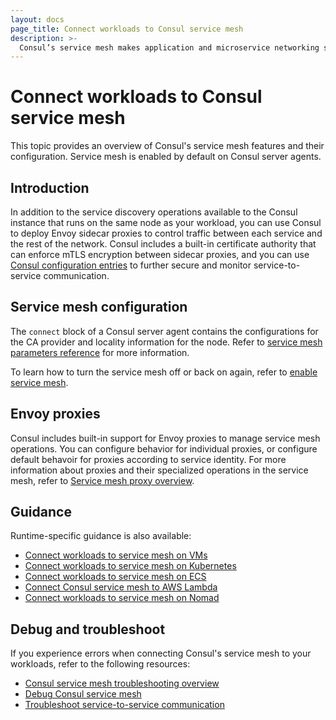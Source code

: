 ```yaml
---
layout: docs
page_title: Connect workloads to Consul service mesh
description: >-
  Consul’s service mesh makes application and microservice networking secure and observable with identity-based authentication, mutual TLS (mTLS) encryption, and explicit service-to-service authorization enforced by sidecar proxies. Learn how to enable and configure Consul's service mesh and proxies.
---
```


# Connect workloads to Consul service mesh

This topic provides an overview of Consul's service mesh features and their configuration. Service mesh is enabled by default on Consul server agents.

## Introduction

In addition to the service discovery operations available to the Consul instance that runs on the same node as your workload, you can use Consul to deploy Envoy sidecar proxies to control traffic between each service and the rest of the network. Consul includes a built-in certificate authority that can enforce mTLS encryption between sidecar proxies, and you can use [Consul configuration entries](/consul/docs/fundamentals/config-entry) to further secure and monitor service-to-service communication.

## Service mesh configuration

The `connect` block of a Consul server agent contains the configurations for the CA provider and locality information for the node. Refer to [service mesh parameters reference](/consul/docs/reference/agent/configuration-file#service-mesh-parameters) for more information.

To learn how to turn the service mesh off or back on again, refer to [enable service mesh](/consul/docs/connect/enable).

## Envoy proxies

Consul includes built-in support for Envoy proxies to manage service mesh operations. You can configure behavior for individual proxies, or configure default behavoir for proxies according to service identity. For more information about proxies and their specialized operations in the service mesh, refer to [Service mesh proxy overview](/consul/docs/connect/proxy).

## Guidance

Runtime-specific guidance is also available:

- [Connect workloads to service mesh on VMs](/consul/docs/connect/vm)
- [Connect workloads to service mesh on Kubernetes](/consul/docs/connect/k8s)
- [Connect workloads to service mesh on ECS](/consul/docs/connect/ecs)
- [Connect Consul service mesh to AWS Lambda](/consul/docs/connect/lambda)
- [Connect workloads to service mesh on Nomad](/consul/docs/connect/nomad)

## Debug and troubleshoot

If you experience errors when connecting Consul's service mesh to your workloads, refer to the following resources:

- [Consul service mesh troubleshooting overview](/consul/docs/connect/troubleshoot)
- [Debug Consul service mesh](/consul/docs/connect/troubleshoot/debug)
- [Troubleshoot service-to-service communication](/consul/docs/connect/troubleshoot/service-to-service)